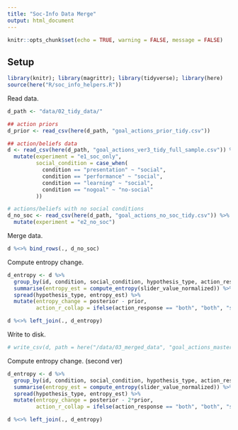 ```yaml
---
title: "Soc-Info Data Merge"
output: html_document
---
```


```r
knitr::opts_chunk$set(echo = TRUE, warning = FALSE, message = FALSE)
```

## Setup

```r
library(knitr); library(magrittr); library(tidyverse); library(here)
source(here("R/soc_info_helpers.R"))
```

Read data. 

```r
d_path <- "data/02_tidy_data/"

## action priors
d_prior <- read_csv(here(d_path, "goal_actions_prior_tidy.csv"))

## action/beliefs data
d <- read_csv(here(d_path, "goal_actions_ver3_tidy_full_sample.csv")) %>% 
  mutate(experiment = "e1_soc_only",
         social_condition = case_when(
           condition == "presentation" ~ "social",
           condition == "performance" ~ "social",
           condition == "learning" ~ "social",
           condition == "nogoal" ~ "no-social"
         ))

# actions/beliefs with no social conditions
d_no_soc <- read_csv(here(d_path, "goal_actions_no_soc_tidy.csv")) %>% 
  mutate(experiment = "e2_no_soc")
```

Merge data. 

```r
d %<>% bind_rows(., d_no_soc)
```

Compute entropy change.

```r
d_entropy <- d %>% 
  group_by(id, condition, social_condition, hypothesis_type, action_response, experiment) %>% 
  summarise(entropy_est = compute_entropy(slider_value_normalized)) %>% 
  spread(hypothesis_type, entropy_est) %>% 
  mutate(entropy_change = posterior - prior,
         action_r_collap = ifelse(action_response == "both", "both", "single"))

d %<>% left_join(., d_entropy)
```

Write to disk.

```r
# write_csv(d, path = here("/data/03_merged_data", "goal_actions_master.csv"))
```

Compute entropy change. (second ver)

```r
d_entropy <- d %>% 
  group_by(id, condition, social_condition, hypothesis_type, action_response) %>% 
  summarise(entropy_est = compute_entropy(slider_value_normalized)) %>% 
  spread(hypothesis_type, entropy_est) %>% 
  mutate(entropy_change = posterior - 2*prior,
         action_r_collap = ifelse(action_response == "both", "both", "single"))

d %<>% left_join(., d_entropy)
```